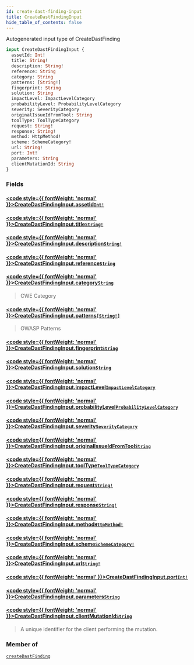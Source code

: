 ```yaml
---
id: create-dast-finding-input
title: CreateDastFindingInput
hide_table_of_contents: false
---
```








Autogenerated input type of CreateDastFinding

```graphql
input CreateDastFindingInput {
  assetId: Int!
  title: String!
  description: String!
  reference: String
  category: String
  patterns: [String!]
  fingerprint: String
  solution: String
  impactLevel: ImpactLevelCategory
  probabilityLevel: ProbabilityLevelCategory
  severity: SeverityCategory
  originalIssueIdFromTool: String
  toolType: ToolTypeCategory
  request: String!
  response: String!
  method: HttpMethod!
  scheme: SchemeCategory!
  url: String!
  port: Int!
  parameters: String
  clientMutationId: String
}
```


### Fields

#### [<code style={{ fontWeight: 'normal' }}>CreateDastFindingInput.<b>assetId</b></code>](#)<Bullet />[`Int!`](/api/graphql/documentation/scalars/int) <Badge class="secondary" text="non-null"/> <Badge class="secondary" text="scalar"/>
> 
> 

#### [<code style={{ fontWeight: 'normal' }}>CreateDastFindingInput.<b>title</b></code>](#)<Bullet />[`String!`](/api/graphql/documentation/scalars/string) <Badge class="secondary" text="non-null"/> <Badge class="secondary" text="scalar"/>
> 
> 

#### [<code style={{ fontWeight: 'normal' }}>CreateDastFindingInput.<b>description</b></code>](#)<Bullet />[`String!`](/api/graphql/documentation/scalars/string) <Badge class="secondary" text="non-null"/> <Badge class="secondary" text="scalar"/>
> 
> 

#### [<code style={{ fontWeight: 'normal' }}>CreateDastFindingInput.<b>reference</b></code>](#)<Bullet />[`String`](/api/graphql/documentation/scalars/string) <Badge class="secondary" text="scalar"/>
> 
> 

#### [<code style={{ fontWeight: 'normal' }}>CreateDastFindingInput.<b>category</b></code>](#)<Bullet />[`String`](/api/graphql/documentation/scalars/string) <Badge class="secondary" text="scalar"/>
> CWE Category
> 

#### [<code style={{ fontWeight: 'normal' }}>CreateDastFindingInput.<b>patterns</b></code>](#)<Bullet />[`[String!]`](/api/graphql/documentation/scalars/string) <Badge class="secondary" text="list"/> <Badge class="secondary" text="scalar"/>
> OWASP Patterns
> 

#### [<code style={{ fontWeight: 'normal' }}>CreateDastFindingInput.<b>fingerprint</b></code>](#)<Bullet />[`String`](/api/graphql/documentation/scalars/string) <Badge class="secondary" text="scalar"/>
> 
> 

#### [<code style={{ fontWeight: 'normal' }}>CreateDastFindingInput.<b>solution</b></code>](#)<Bullet />[`String`](/api/graphql/documentation/scalars/string) <Badge class="secondary" text="scalar"/>
> 
> 

#### [<code style={{ fontWeight: 'normal' }}>CreateDastFindingInput.<b>impactLevel</b></code>](#)<Bullet />[`ImpactLevelCategory`](/api/graphql/documentation/enums/impact-level-category) <Badge class="secondary" text="enum"/>
> 
> 

#### [<code style={{ fontWeight: 'normal' }}>CreateDastFindingInput.<b>probabilityLevel</b></code>](#)<Bullet />[`ProbabilityLevelCategory`](/api/graphql/documentation/enums/probability-level-category) <Badge class="secondary" text="enum"/>
> 
> 

#### [<code style={{ fontWeight: 'normal' }}>CreateDastFindingInput.<b>severity</b></code>](#)<Bullet />[`SeverityCategory`](/api/graphql/documentation/enums/severity-category) <Badge class="secondary" text="enum"/>
> 
> 

#### [<code style={{ fontWeight: 'normal' }}>CreateDastFindingInput.<b>originalIssueIdFromTool</b></code>](#)<Bullet />[`String`](/api/graphql/documentation/scalars/string) <Badge class="secondary" text="scalar"/>
> 
> 

#### [<code style={{ fontWeight: 'normal' }}>CreateDastFindingInput.<b>toolType</b></code>](#)<Bullet />[`ToolTypeCategory`](/api/graphql/documentation/enums/tool-type-category) <Badge class="secondary" text="enum"/>
> 
> 

#### [<code style={{ fontWeight: 'normal' }}>CreateDastFindingInput.<b>request</b></code>](#)<Bullet />[`String!`](/api/graphql/documentation/scalars/string) <Badge class="secondary" text="non-null"/> <Badge class="secondary" text="scalar"/>
> 
> 

#### [<code style={{ fontWeight: 'normal' }}>CreateDastFindingInput.<b>response</b></code>](#)<Bullet />[`String!`](/api/graphql/documentation/scalars/string) <Badge class="secondary" text="non-null"/> <Badge class="secondary" text="scalar"/>
> 
> 

#### [<code style={{ fontWeight: 'normal' }}>CreateDastFindingInput.<b>method</b></code>](#)<Bullet />[`HttpMethod!`](/api/graphql/documentation/enums/http-method) <Badge class="secondary" text="non-null"/> <Badge class="secondary" text="enum"/>
> 
> 

#### [<code style={{ fontWeight: 'normal' }}>CreateDastFindingInput.<b>scheme</b></code>](#)<Bullet />[`SchemeCategory!`](/api/graphql/documentation/enums/scheme-category) <Badge class="secondary" text="non-null"/> <Badge class="secondary" text="enum"/>
> 
> 

#### [<code style={{ fontWeight: 'normal' }}>CreateDastFindingInput.<b>url</b></code>](#)<Bullet />[`String!`](/api/graphql/documentation/scalars/string) <Badge class="secondary" text="non-null"/> <Badge class="secondary" text="scalar"/>
> 
> 

#### [<code style={{ fontWeight: 'normal' }}>CreateDastFindingInput.<b>port</b></code>](#)<Bullet />[`Int!`](/api/graphql/documentation/scalars/int) <Badge class="secondary" text="non-null"/> <Badge class="secondary" text="scalar"/>
> 
> 

#### [<code style={{ fontWeight: 'normal' }}>CreateDastFindingInput.<b>parameters</b></code>](#)<Bullet />[`String`](/api/graphql/documentation/scalars/string) <Badge class="secondary" text="scalar"/>
> 
> 

#### [<code style={{ fontWeight: 'normal' }}>CreateDastFindingInput.<b>clientMutationId</b></code>](#)<Bullet />[`String`](/api/graphql/documentation/scalars/string) <Badge class="secondary" text="scalar"/>
> A unique identifier for the client performing the mutation.
> 



### Member of

[`createDastFinding`](/api/graphql/documentation/mutations/create-dast-finding)  <Badge class="secondary" text="mutation"/>



